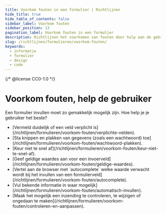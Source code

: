 ```yaml
---
title: Voorkom fouten in een formulier | Richtlijnen
hide_title: true
hide_table_of_contents: false
sidebar_label: Voorkom fouten
sidebar_position: 13
pagination_label: Voorkom fouten in een formulier
description: Richtlijnen het voorkomen van fouten door hulp aan de gebruiker in een formulier.
slug: /richtlijnen/formulieren/voorkom-fouten/
keywords:
  - informatie
  - formulier
  - design
  - code
---
```


{/* @license CC0-1.0 */}


# Voorkom fouten, help de gebruiker

Een formulier invullen moet zo gemakkelijk mogelijk zijn. Hoe help je je gebruiker het beste?

- <FragmentRedirect id="vermeld-duidelijk-of-een-veld-verplicht-is">
    [Vermeld duidelijk of een veld verplicht is](/richtlijnen/formulieren/voorkom-fouten/verplichte-velden).
  </FragmentRedirect>
- <FragmentRedirect id="sta-knippen-en-plakken-van-een-wachtwoord-toe">
    [Sta knippen en plakken van gegevens (zoals een wachtwoord)
    toe](/richtlijnen/formulieren/voorkom-fouten/wachtwoord-plakken).
  </FragmentRedirect>
- <FragmentRedirect id="keur-niet-te-snel-af">
    [Keur niet te snel af](/richtlijnen/formulieren/voorkom-fouten/keur-niet-te-snel-af).
  </FragmentRedirect>
- <FragmentRedirect id="geef-geldige-waardes-aan-voor-een-invoerveld">
    [Geef geldige waardes aan voor een invoerveld](/richtlijnen/formulieren/voorkom-fouten/geldige-waardes).
  </FragmentRedirect>
- <FragmentRedirect id="autocomplete">
    [Vertel aan de browser met `autocomplete` welke waarde verwacht wordt bij het invullen van een
    formulierveld](/richtlijnen/formulieren/voorkom-fouten/autocomplete).
  </FragmentRedirect>
- <FragmentRedirect id="vul-bekende-informatie-in-waar-mogelijk">
    [Vul bekende informatie in waar mogelijk](/richtlijnen/formulieren/voorkom-fouten/automatisch-invullen).
  </FragmentRedirect>
- <FragmentRedirect id="maak-het-mogelijk-een-inzending-te-controleren-te-wijzigen-of-ongedaan-te-maken">
    [Maak het mogelijk een inzending te controleren, te wijzigen of ongedaan te
    maken](/richtlijnen/formulieren/voorkom-fouten/controleren-en-aanpassen).
  </FragmentRedirect>

<FormFooterInfo />
